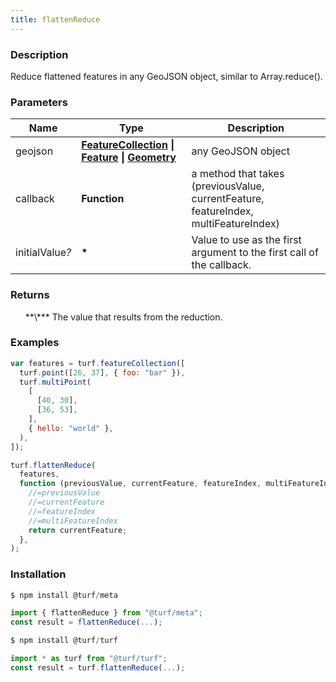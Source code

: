 ```yaml
---
title: flattenReduce
---
```


    
### Description

Reduce flattened features in any GeoJSON object, similar to Array.reduce().

### Parameters

| Name                 | Type                                                                                                                                                                                                  | Description                                                                          |
| -------------------- | ----------------------------------------------------------------------------------------------------------------------------------------------------------------------------------------------------- | ------------------------------------------------------------------------------------ |
| geojson              | **[FeatureCollection](https://tools.ietf.org/html/rfc7946#section-3.3) \| [Feature](https://tools.ietf.org/html/rfc7946#section-3.2) \| [Geometry](https://tools.ietf.org/html/rfc7946#section-3.1)** | any GeoJSON object                                                                   |
| callback             | **Function**                                                                                                                                                                                          | a method that takes (previousValue, currentFeature, featureIndex, multiFeatureIndex) |
| initialValue<i>?</i> | **\***                                                                                                                                                                                                | Value to use as the first argument to the first call of the callback.                |

### Returns

<ul>
  **\*** The value that results from the reduction.

</ul>

### Examples

```javascript
var features = turf.featureCollection([
  turf.point([26, 37], { foo: "bar" }),
  turf.multiPoint(
    [
      [40, 30],
      [36, 53],
    ],
    { hello: "world" },
  ),
]);

turf.flattenReduce(
  features,
  function (previousValue, currentFeature, featureIndex, multiFeatureIndex) {
    //=previousValue
    //=currentFeature
    //=featureIndex
    //=multiFeatureIndex
    return currentFeature;
  },
);
```

### Installation

```javascript
$ npm install @turf/meta

import { flattenReduce } from "@turf/meta";
const result = flattenReduce(...);
```

```javascript
$ npm install @turf/turf

import * as turf from "@turf/turf";
const result = turf.flattenReduce(...);
```

